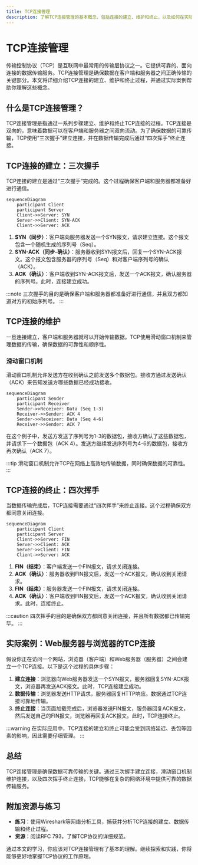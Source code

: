 ```yaml
---
title: TCP连接管理
description: 了解TCP连接管理的基本概念，包括连接的建立、维护和终止，以及如何在实际应用中管理TCP连接。
---
```


# TCP连接管理

传输控制协议（TCP）是互联网中最常用的传输层协议之一。它提供可靠的、面向连接的数据传输服务。TCP连接管理是确保数据在客户端和服务器之间正确传输的关键部分。本文将详细介绍TCP连接的建立、维护和终止过程，并通过实际案例帮助你理解这些概念。

## 什么是TCP连接管理？

TCP连接管理是指通过一系列步骤建立、维护和终止TCP连接的过程。TCP连接是双向的，意味着数据可以在客户端和服务器之间双向流动。为了确保数据的可靠传输，TCP使用“三次握手”建立连接，并在数据传输完成后通过“四次挥手”终止连接。

## TCP连接的建立：三次握手

TCP连接的建立是通过“三次握手”完成的。这个过程确保客户端和服务器都准备好进行通信。

```mermaid
sequenceDiagram
    participant Client
    participant Server
    Client->>Server: SYN
    Server->>Client: SYN-ACK
    Client->>Server: ACK
```

1. **SYN（同步）**：客户端向服务器发送一个SYN报文，请求建立连接。这个报文包含一个随机生成的序列号（Seq）。
2. **SYN-ACK（同步-确认）**：服务器收到SYN报文后，回复一个SYN-ACK报文。这个报文包含服务器的序列号（Seq）和对客户端序列号的确认（ACK）。
3. **ACK（确认）**：客户端收到SYN-ACK报文后，发送一个ACK报文，确认服务器的序列号。此时，连接建立成功。

:::note
三次握手的目的是确保客户端和服务器都准备好进行通信，并且双方都知道对方的初始序列号。
:::

## TCP连接的维护

一旦连接建立，客户端和服务器就可以开始传输数据。TCP使用滑动窗口机制来管理数据的传输，确保数据的可靠性和顺序性。

### 滑动窗口机制

滑动窗口机制允许发送方在收到确认之前发送多个数据包。接收方通过发送确认（ACK）来告知发送方哪些数据已经成功接收。

```mermaid
sequenceDiagram
    participant Sender
    participant Receiver
    Sender->>Receiver: Data (Seq 1-3)
    Receiver->>Sender: ACK 4
    Sender->>Receiver: Data (Seq 4-6)
    Receiver->>Sender: ACK 7
```

在这个例子中，发送方发送了序列号为1-3的数据包，接收方确认了这些数据包，并请求下一个数据包（ACK 4）。发送方继续发送序列号为4-6的数据包，接收方再次确认（ACK 7）。

:::tip
滑动窗口机制允许TCP在网络上高效地传输数据，同时确保数据的可靠性。
:::

## TCP连接的终止：四次挥手

当数据传输完成后，TCP连接需要通过“四次挥手”来终止连接。这个过程确保双方都同意关闭连接。

```mermaid
sequenceDiagram
    participant Client
    participant Server
    Client->>Server: FIN
    Server->>Client: ACK
    Server->>Client: FIN
    Client->>Server: ACK
```

1. **FIN（结束）**：客户端发送一个FIN报文，请求关闭连接。
2. **ACK（确认）**：服务器收到FIN报文后，发送一个ACK报文，确认收到关闭请求。
3. **FIN（结束）**：服务器发送一个FIN报文，请求关闭连接。
4. **ACK（确认）**：客户端收到FIN报文后，发送一个ACK报文，确认收到关闭请求。此时，连接终止。

:::caution
四次挥手的目的是确保双方都同意关闭连接，并且所有数据都已传输完毕。
:::

## 实际案例：Web服务器与浏览器的TCP连接

假设你正在访问一个网站，浏览器（客户端）和Web服务器（服务器）之间会建立一个TCP连接。以下是这个过程的具体步骤：

1. **建立连接**：浏览器向Web服务器发送一个SYN报文，服务器回复SYN-ACK报文，浏览器再发送ACK报文。此时，TCP连接建立成功。
2. **数据传输**：浏览器发送HTTP请求，服务器回复HTTP响应。数据通过TCP连接可靠地传输。
3. **终止连接**：当页面加载完成后，浏览器发送FIN报文，服务器回复ACK报文，然后发送自己的FIN报文，浏览器再回复ACK报文。此时，TCP连接终止。

:::warning
在实际应用中，TCP连接的建立和终止可能会受到网络延迟、丢包等因素的影响，因此需要仔细管理。
:::

## 总结

TCP连接管理是确保数据可靠传输的关键。通过三次握手建立连接，滑动窗口机制维护连接，以及四次挥手终止连接，TCP能够在复杂的网络环境中提供可靠的数据传输服务。

## 附加资源与练习

- **练习**：使用Wireshark等网络分析工具，捕获并分析TCP连接的建立、数据传输和终止过程。
- **资源**：阅读RFC 793，了解TCP协议的详细规范。

通过本文的学习，你应该对TCP连接管理有了基本的理解。继续探索和实践，你将能够更好地掌握TCP协议的工作原理。